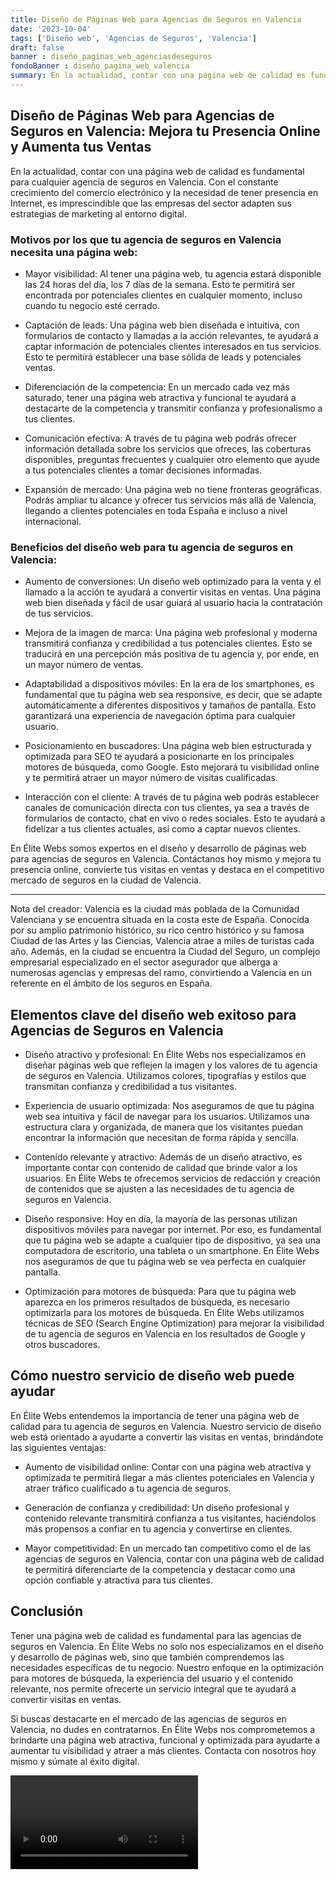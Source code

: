 ```yaml
---
title: Diseño de Páginas Web para Agencias de Seguros en Valencia
date: '2023-10-04'
tags: ['Diseño web', 'Agencias de Seguros', 'Valencia']
draft: false
banner : diseño_paginas_web_agenciasdeseguros
fondoBanner : diseño_pagina_web_valencia
summary: En la actualidad, contar con una página web de calidad es fundamental para cualquier agencia de seguros en Valencia. Con el constante crecimiento del comercio electrónico y la necesidad de tener presencia en Internet, es imprescindible que las empresas del sector adapten sus estrategias de marketing al entorno digital.
---
```


## Diseño de Páginas Web para Agencias de Seguros en Valencia: Mejora tu Presencia Online y Aumenta tus Ventas

En la actualidad, contar con una página web de calidad es fundamental para cualquier agencia de seguros en Valencia. Con el constante crecimiento del comercio electrónico y la necesidad de tener presencia en Internet, es imprescindible que las empresas del sector adapten sus estrategias de marketing al entorno digital.

### Motivos por los que tu agencia de seguros en Valencia necesita una página web:

- Mayor visibilidad: Al tener una página web, tu agencia estará disponible las 24 horas del día, los 7 días de la semana. Esto te permitirá ser encontrada por potenciales clientes en cualquier momento, incluso cuando tu negocio esté cerrado.

- Captación de leads: Una página web bien diseñada e intuitiva, con formularios de contacto y llamadas a la acción relevantes, te ayudará a captar información de potenciales clientes interesados en tus servicios. Esto te permitirá establecer una base sólida de leads y potenciales ventas.

- Diferenciación de la competencia: En un mercado cada vez más saturado, tener una página web atractiva y funcional te ayudará a destacarte de la competencia y transmitir confianza y profesionalismo a tus clientes. 

- Comunicación efectiva: A través de tu página web podrás ofrecer información detallada sobre los servicios que ofreces, las coberturas disponibles, preguntas frecuentes y cualquier otro elemento que ayude a tus potenciales clientes a tomar decisiones informadas.

- Expansión de mercado: Una página web no tiene fronteras geográficas. Podrás ampliar tu alcance y ofrecer tus servicios más allá de Valencia, llegando a clientes potenciales en toda España e incluso a nivel internacional.

### Beneficios del diseño web para tu agencia de seguros en Valencia:

- Aumento de conversiones: Un diseño web optimizado para la venta y el llamado a la acción te ayudará a convertir visitas en ventas. Una página web bien diseñada y fácil de usar guiará al usuario hacia la contratación de tus servicios.

- Mejora de la imagen de marca: Una página web profesional y moderna transmitirá confianza y credibilidad a tus potenciales clientes. Esto se traducirá en una percepción más positiva de tu agencia y, por ende, en un mayor número de ventas.

- Adaptabilidad a dispositivos móviles: En la era de los smartphones, es fundamental que tu página web sea responsive, es decir, que se adapte automáticamente a diferentes dispositivos y tamaños de pantalla. Esto garantizará una experiencia de navegación óptima para cualquier usuario.

- Posicionamiento en buscadores: Una página web bien estructurada y optimizada para SEO te ayudará a posicionarte en los principales motores de búsqueda, como Google. Esto mejorará tu visibilidad online y te permitirá atraer un mayor número de visitas cualificadas.

- Interacción con el cliente: A través de tu página web podrás establecer canales de comunicación directa con tus clientes, ya sea a través de formularios de contacto, chat en vivo o redes sociales. Esto te ayudará a fidelizar a tus clientes actuales, así como a captar nuevos clientes.

En Élite Webs somos expertos en el diseño y desarrollo de páginas web para agencias de seguros en Valencia. Contáctanos hoy mismo y mejora tu presencia online, convierte tus visitas en ventas y destaca en el competitivo mercado de seguros en la ciudad de Valencia.

---

Nota del creador: Valencia es la ciudad más poblada de la Comunidad Valenciana y se encuentra situada en la costa este de España. Conocida por su amplio patrimonio histórico, su rico centro histórico y su famosa Ciudad de las Artes y las Ciencias, Valencia atrae a miles de turistas cada año. Además, en la ciudad se encuentra la Ciudad del Seguro, un complejo empresarial especializado en el sector asegurador que alberga a numerosas agencias y empresas del ramo, convirtiendo a Valencia en un referente en el ámbito de los seguros en España.

<GifSeo />

<Cta />

## Elementos clave del diseño web exitoso para Agencias de Seguros en Valencia

- Diseño atractivo y profesional: En Élite Webs nos especializamos en diseñar páginas web que reflejen la imagen y los valores de tu agencia de seguros en Valencia. Utilizamos colores, tipografías y estilos que transmitan confianza y credibilidad a tus visitantes.

- Experiencia de usuario optimizada: Nos aseguramos de que tu página web sea intuitiva y fácil de navegar para los usuarios. Utilizamos una estructura clara y organizada, de manera que los visitantes puedan encontrar la información que necesitan de forma rápida y sencilla.

- Contenido relevante y atractivo: Además de un diseño atractivo, es importante contar con contenido de calidad que brinde valor a los usuarios. En Élite Webs te ofrecemos servicios de redacción y creación de contenidos que se ajusten a las necesidades de tu agencia de seguros en Valencia.

- Diseño responsive: Hoy en día, la mayoría de las personas utilizan dispositivos móviles para navegar por internet. Por eso, es fundamental que tu página web se adapte a cualquier tipo de dispositivo, ya sea una computadora de escritorio, una tableta o un smartphone. En Élite Webs nos aseguramos de que tu página web se vea perfecta en cualquier pantalla.

- Optimización para motores de búsqueda: Para que tu página web aparezca en los primeros resultados de búsqueda, es necesario optimizarla para los motores de búsqueda. En Élite Webs utilizamos técnicas de SEO (Search Engine Optimization) para mejorar la visibilidad de tu agencia de seguros en Valencia en los resultados de Google y otros buscadores.

## Cómo nuestro servicio de diseño web puede ayudar

En Élite Webs entendemos la importancia de tener una página web de calidad para tu agencia de seguros en Valencia. Nuestro servicio de diseño web está orientado a ayudarte a convertir las visitas en ventas, brindándote las siguientes ventajas:

- Aumento de visibilidad online: Contar con una página web atractiva y optimizada te permitirá llegar a más clientes potenciales en Valencia y atraer tráfico cualificado a tu agencia de seguros.

- Generación de confianza y credibilidad: Un diseño profesional y contenido relevante transmitirá confianza a tus visitantes, haciéndolos más propensos a confiar en tu agencia y convertirse en clientes.

- Mayor competitividad: En un mercado tan competitivo como el de las agencias de seguros en Valencia, contar con una página web de calidad te permitirá diferenciarte de la competencia y destacar como una opción confiable y atractiva para tus clientes.

## Conclusión

Tener una página web de calidad es fundamental para las agencias de seguros en Valencia. En Élite Webs no solo nos especializamos en el diseño y desarrollo de páginas web, sino que también comprendemos las necesidades específicas de tu negocio. Nuestro enfoque en la optimización para motores de búsqueda, la experiencia del usuario y el contenido relevante, nos permite ofrecerte un servicio integral que te ayudará a convertir visitas en ventas.

Si buscas destacarte en el mercado de las agencias de seguros en Valencia, no dudes en contratarnos. En Élite Webs nos comprometemos a brindarte una página web atractiva, funcional y optimizada para ayudarte a aumentar tu visibilidad y atraer a más clientes. Contacta con nosotros hoy mismo y súmate al éxito digital.

<Video />

<CtaBot job='Agencias de Seguros' city='Valencia'/>

<Gmaps query='Valencia+españa+maps' />